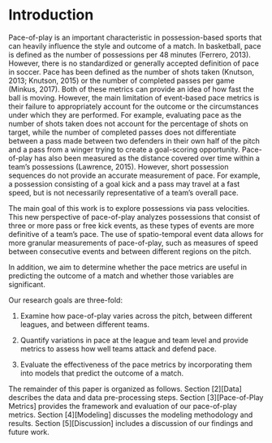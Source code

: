 # Introduction {#intro}

Pace-of-play is an important characteristic in possession-based sports that can heavily influence the style and outcome of a match. In basketball, pace is defined as the number of possessions per 48 minutes (Ferrero, 2013). However, there is no standardized or generally accepted definition of pace in soccer. Pace has been defined as the number of shots taken (Knutson, 2013; Knutson, 2015) or the number of completed passes per game (Minkus, 2017). Both of these metrics can provide an idea of how fast the ball is moving. However, the main limitation of event-based pace metrics is their failure to appropriately account for the outcome or the circumstances under which they are performed. For example, evaluating pace as the number of shots taken does not account for the percentage of shots on target, while the number of completed passes does not differentiate between a pass made between two defenders in their own half of the pitch and a pass from a winger trying to create a goal-scoring opportunity. Pace-of-play has also been measured as the distance covered over time within a team’s possessions (Lawrence, 2015). However, short possession sequences do not provide an accurate measurement of pace. For example, a possession consisting of a goal kick and a pass may travel at a fast speed, but is not necessarily representative of a team’s overall pace.  

The main goal of this work is to explore possessions via pass velocities. This new perspective of pace-of-play analyzes possessions that consist of three or more pass or free kick events, as these types of events are more definitive of a team’s pace. The use of spatio-temporal event data allows for more granular measurements of pace-of-play, such as measures of speed between consecutive events and between different regions on the pitch.

In addition, we aim to determine whether the pace metrics are useful in predicting the outcome of a match and whether those variables are significant. 

Our research goals are three-fold:

1. Examine how pace-of-play varies across the pitch, between different leagues, and between different teams.

2. Quantify variations in pace at the league and team level and provide metrics to assess how well teams attack and defend pace. 

3. Evaluate the effectiveness of the pace metrics by incorporating them into models that predict the outcome of a match.  

The remainder of this paper is organized as follows. Section [2][Data] describes the data and data pre-processing steps. Section [3][Pace-of-Play Metrics] provides the framework and evaluation of our pace-of-play metrics. Section [4][Modeling] discusses the modeling methodology and results. Section [5][Discussion] includes a discussion of our findings and future work.